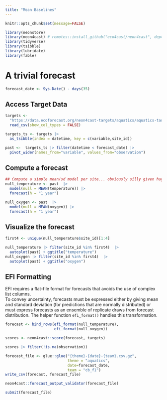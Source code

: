 ```yaml
---
title: "Mean Baselines"
---
```



```r
knitr::opts_chunk$set(message=FALSE)
```

```r
library(neonstore)
library(neon4cast) # remotes::install_github("eco4cast/neon4cast", dep=TRUE)
library(tidyverse)
library(tsibble)
library(lubridate)
library(fable)
```

# A trivial forecast


```r
forecast_date <- Sys.Date() - days(35)
```

## Access Target Data

```r
targets <-
  "https://data.ecoforecast.org/neon4cast-targets/aquatics/aquatics-targets.csv.gz" |> 
  read_csv(show_col_types = FALSE) 

targets_ts <- targets |> 
  as_tsibble(index = datetime, key = c(variable,site_id))
```


```r
past <-  targets_ts |> filter(datetime < forecast_date) |>
  pivot_wider(names_from="variable", values_from="observation")
```

## Compute a forecast

```r
## Compute a simple mean/sd model per site... obviously silly given huge seasonal aspect
null_temperature <- past  |> 
  model(null = MEAN(temperature)) |>
  forecast(h = "1 year")

null_oxygen <- past  |>
  model(null = MEAN(oxygen)) |>
  forecast(h = "1 year")
```




## Visualize the forecast

```r
first4 <- unique(null_temperature$site_id)[1:4]

null_temperature |> filter(site_id %in% first4)  |> 
  autoplot(past) + ggtitle("temperature")
null_oxygen |> filter(site_id %in% first4)  |> 
  autoplot(past) + ggtitle("oxygen")
```

## EFI Formatting

EFI requires a flat-file format for forecasts that avoids the use of complex list columns.  
To convey uncertainty, forecasts must be expressed either by giving mean and standard deviation (for predictions that are normally distributed) or must express forecasts as an ensemble of replicate draws from forecast distribution.
The helper function `efi_format()` handles this transformation.

```r

forecast <- bind_rows(efi_format(null_temperature), 
                      efi_format(null_oxygen)) 
```



```r
scores <- neon4cast::score(forecast, targets)

scores |> filter(!is.na(observation))
```




```r
forecast_file <- glue::glue("{theme}-{date}-{team}.csv.gz",
                            theme = "aquatics", 
                            date=forecast_date,
                            team = "cb_f1")
write_csv(forecast, forecast_file)
```


```r
neon4cast::forecast_output_validator(forecast_file)
```


```r
submit(forecast_file)
```
